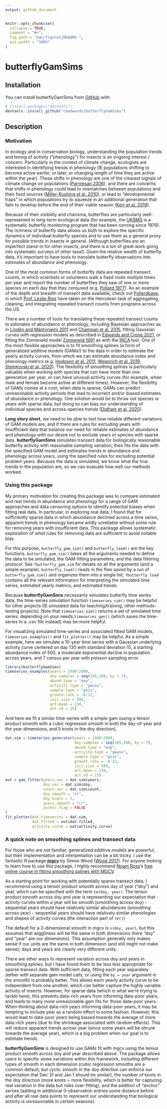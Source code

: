 ```yaml
---
output: github_document
---
```


<!-- README.md is generated from README.Rmd. Please edit that file -->

```r
knitr::opts_chunk$set(
  collapse = TRUE,
  comment = "#>",
  fig.path = "man/figures/README-",
  out.width = "100%"
)
```

# butterflyGamSims


## Installation

You can install butterflyGamSims from [GitHub](https://github.com/) with:

``` r
# install.packages("devtools")
devtools::install_github("cbedwards/butterflyGamSims")
```

## Description

### Motivation

In ecology and in conservation biology, understanding the population trends and timing of activity ("phenology") for insects is an ongoing interest / concern. Particularly in the context of climate change, ecologists are interested in identifying trends in phenology (IE populations shifting to become
active earlier, or later, or changing length of time they are active within the year). These shifts in phenology are one of the clearest signals of climate change on populations ([Parmesan 2006](https://www.jstor.org/stable/30033846)), and there are concerns that shifts in phenology could lead to mismatches between populations and their food sources ([Miller-Rushing et al. 2010](https://doi.org/10.1098/rstb.2010.0148)), or lead to "developmental traps" in which populations try to squeeze in an additional generation that fails to develop before the end of their viable season ([Kerr et al. 2019]( https://doi.org/10.1111/gcb.14959)).

Because of their visibility and charisma, butterflies are particularly well-represented in long-term ecological data (for example, the [UKBMS](https://ukbms.org/) is a systematic butterfly monitoring program that has been running since 1976). The richness of butterfly data allows us both to explore the specific dynamics of individual butterfly species and to use them as a general proxy for possible trends in insects in general. (Although butterflies are an imperfect stand-in for other insects, and there is a ton of great work going into systematic surveys of other taxa!). Given the relative wealth of butterfly data, it's important to have tools to translate butterfly observations into estimates of abundance and phenology.

One of the most common forms of butterfly data are repeated transect counts, in which scientists or volunteers walk a fixed route multiple times per year and report the number of butterflies they saw of one or more species on each day that they censused (e.g. [Pollard 1977](https://doi.org/10.1016/0006-3207(77)90065-9)). As an example of the depth and breadth of transect data available, check out [Pollardbase](https://www.pollardbase.org/), in which [Prof. Leslie Ries](https://www.butterflyinformatics.org/person/leslie-ries) have taken on the Herculean task of aggregating, cleaning, and integrating repeated transect counts from programs across the US. 

There are a number of tools for translating these repeated transect counts to estimates of abundance or phenology, including Bayesian approaches as in [Lindén and Mäntyniemi 2011](https://doi.org/10.1890/10-1831.1) and [Champan et al. 2015](https://doi.org/10.1111/bij.12515), fitting Gaussian curves with regression models as described in [Edwards and Crone 2021](https://doi.org/10.1111/oik.08368), or fitting the Zonneveld model [Zonneveld 1991]( https://doi.org/10.1111/j.1365-2311.1991.tb00198.x) as with the [INCA](https://www.urbanwildlands.org/INCA/) tool. One of the most flexible approaches is to fit smoothing splines (a form of generalized additive models (GAMs)) to the data in order to estimate the yearly activity curves, from which we can estimate abundance index and phenology metrics (e.g. [Hodgson et al. 2011](https://doi.org/10.1111/j.1365-2486.2010.02308.x), [Wepprich et al. 2019](https://doi.org/10.1371/journal.pone.0216270), [Stemkovski et al. 2020](https://doi.org/10.1111/ele.13583)). The flexibility of smoothing splines is particularly valuable when working with species that can have more than one generation per year, or can have unusual activity curves (for example, when male and female become active at different times). However, the flexibility of GAMs comes at a cost; when data is sparse, GAMs can predict unreasonable activity periods that lead to incorrect and/or biased estimates of abundance or phenology. One solution would be to throw out species or years with sparse data, but doing so can bias our understanding of individual species and across-species trends ([Didham et al. 2020]( https://doi.org/10.1111/icad.12408)). 

**Long story short**, we need to be able to test how reliable different variations of GAM models are, and if there are rules for excluding years with insufficient data that balance our need for reliable estimates of abundance and phenology with our desire not to exclude years or species with sparse data. **butterflyGamSims** simulates transect data for biologically reasonable butterfly activity with reasonable sampling variation, then fits the data with the specified GAM model and estimates trends in abundance and phenology across years, using the specified rules for excluding potential problem years. Because the data is simulated, we know what the *true* trends in the population are, so we can evaluate how well our methods worked. 



### Using this package

My primary motivation for creating this package was to compare estimated and real trends in abundance and phenology for a range of GAM approaches and data censoring options to identify potential biases when fitting real data. In particular, in exploring real data, I found that for sufficiently sparse data in which abundance declined across a time series, apparent trends in phenology became wildly unreliable without some rule for removing years with insufficient data. This package allows systematic exploration of
*what* rules for removing data are sufficient to avoid notable bias.

For this purpose, `butterfly_gam_sim()` and `butterfly_load()` are the key functions.
`butterfly_gam_sim()` takes all the arguments needed to define the data to be simulated,
the GAM-fitting parameters, and the data filtering protocol. See `?butterfly_gam_sim` for details on all the arguments (and a simple example). `butterfly_load()` reads in the files saved by a
run of `butterfly_gam_sim()` and organizes them into a single list; `?butterfly_load` contains
all the relevant information for interpreting the simulated time series, estimated yearly metrics,
and estimated trends.

Because **butterflyGamSims** necessarily simulates butterfly time series data, the 
time-series simulation function `timeseries_sim()` may be helpful for other projects (IE
simulated data for teaching/training, other methods-testing projects).
Note that `timeseries_sim()` returns a set of simulated time series; depending on your needs,`timeseries_gen()` (which saves the time-series to a .csv file instead) may be more helpful.

For visualizing simulated time-series and associated fitted GAM models, `timeseries_examples()` and `fit_plotter()` may be helpful. As a simple example, 
here we simulate a 10-year time series with a Gaussian underlying activity curve centered
on day 130 with standard deviation 15, a starting abundance index of 500, a moderate
exponential decline in population across years, and 7 census per year with poisson sampling error.

```r
library(butterflyGamSims)
timeseries_examples(years = 1990:2000,
                    doy.samples = seq(105,160, by = 7),
                    abund.type = "exp",
                    activity.type = "gauss",
                    sample.type = "pois",
                    growth.rate = -0.12,
                    init.size = 500,
                    act.mean = 130,
                    act.sd = 15)
```


And here we fit a similar time-series with a simple gam (using a tensor product smooth with a cubic regression smooth in both the day-of-year and the year dimensions, and 5 knots in the doy direction),

```r
dat.sim = timeseries_generator(years = 1990:2000,
                               doy.samples = seq(105,160, by = 7),
                               abund.type = "exp",
                               activity.type = "gauss",
                               sample.type = "pois",
                               growth.rate = -0.12,
                               init.size = 500,
                               act.mean = 130,
                               act.sd = 15)
out = gam_fitter(years.vec = dat.sim$years,
                 doy.vec = dat.sim$doy,
                 count.vec = dat.sim$count,
                 doy.smooth = "cr",
                 doy.knots = 5,
                 years.smooth = "cr",
                 anchor.flag = FALSE
)
fit_plotter(dat.timeseries = dat.sim,
            dat.fitted = out$dat.fitted,
            activity.curve = out$activity.curve)
```

### A quick note on smoothing splines and transect data

For those who are not familiar, generalized additive models are powerful, but their implementation and interpretation can be a bit tricky. I use the fantastic R package [**mgcv**](https://cran.r-project.org/web/packages/mgcv/index.html) by Simon Wood ([Wood 2017](https://doi.org/10.1201/9781315370279)). For anyone looking to learn how to use this package, I *highly*  recommend [Noam Ross](https://github.com/noamross)'s [free online course in fitting smoothing splines with MGCV](https://noamross.github.io/gams-in-r-course/).

As a starting point for working with potentially sparse transect data, I recommend using a tensor product smooth across day of year ("doy") and year, which can be specified with the term `te(doy, year)`. The tensor product smooth across doy and year is representing our expectation that
- activity curves within a year will be smooth (smoothing across doy)
- sequential years should have relatively similar abundances (smoothing across year)
- sequential years  should have relatively similar phenologies and shapes of activity curves (the interaction part of `te()`)

The default for a 2-dimensional smooth in mgcv is `s(doy, year)`, but this assumes that wiggliness will be the same in both dimensions (here "doy" and "year" are our dimensions). This assumption generally only makes sense if our units are the same in both dimension (and still might not make sense); days and years are clearly very different units. 

There are other ways to represent variation across doy and years in smoothing splines, but I have found them to be less less appropriate for sparse transect data. With sufficient data, fitting each year separately (either with separate gam model calls, or using the `by = year` argument in the smooth) is probably better. This allows each yearly activity curve to be independent from one another, which can better capture the highly variable activity of insects. However, for sparse data (which is what we're trying to tackle here), this prevents data-rich years from informing data-poor years, and leads to many more unreasonable gam fits for those data-poor years. When thinking about data-rich years informing data-poor years, it may be tempting to include year as a random effect in some fashion. However, this would lead to data-poor years being biased towards the average of more data-rich years (due to the shrinkage associated with random effects). This will reduce apparent trends across year (since some years will be shrunk towards the average year), which is a big problem when our goal is to estimate trends. 

**butterflyGamSims** is designed to use GAMs fit with mgcv using the tensor product smooth across doy and year described above. The package allows users to specific some variations within this framework, including different types of smooth in each dimension (cubic regression smooths are a common default, but cyclic smooth in the doy direction can enforce our expectation that Dec 31 and Jan 1 should be similar), the number of knots in the doy direction (more knots = more flexibility, which is better for capturing real variation in the data but risks over-fitting), and the addition of "anchor" zeroes (adding in additional 0-observation entries some distance before and after all real data points to represent our understanding that biological activity is unreasonable in certain seasons).
